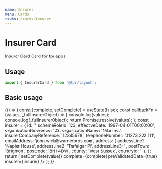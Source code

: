 ```yaml
---
name: Insurer
menu: Cards
route: /cards/insurer
---
```



# Insurer Card

Insurer Card Card for tpr apps

## Usage

```js
import { InsurerCard } from '@tpr/layout';
```

## Basic usage

<Playground>
	{() => {
		const [complete, setComplete] = useState(false);
		const callbackFn = (values, _fullInsurerObject) => {
			console.log(values);
			console.log(_fullInsurerObject);
			return Promise.resolve(values);
		};
		const insurer = {
			id: '',
			schemeRoleId: 123,
			effectiveDate: '1997-04-01T00:00:00',
			organisationReference: 123,
			organisationName: 'Nike Inc.',
			insurerCompanyReference: '12345678',
			telephoneNumber: '01273 222 111',
			emailAddress: 'john.wick@warnerbros.com',
			address: {
				addressLine1: 'Napier House',
				addressLine2: 'Trafalgar Pl',
				addressLine3: '',
				postTown: 'Brighton',
				postcode: 'BN1 4DW',
				county: 'West Sussex',
				countryId: ''
			},
		};
		return (
			<InsurerCard
				onSaveRef={callbackFn}
				onRemove={callbackFn}
				onCorrect={(value) => setComplete(value)}
				complete={complete}
				preValidatedData={true}
				insurer={insurer}
			/>
		);
	}}
</Playground>
